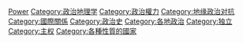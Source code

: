 [[Category:各種狀況的國家|Power]]
[[Category:政治地理学|Category:政治地理学]]
[[Category:政治權力|Category:政治權力]]
[[Category:地缘政治对抗|Category:地缘政治对抗]]
[[Category:國際關係|Category:國際關係]]
[[Category:政治史|Category:政治史]]
[[Category:各地政治|Category:各地政治]]
[[Category:独立|Category:独立]]
[[Category:主权|Category:主权]]
[[Category:各種性質的國家|Category:各種性質的國家]]